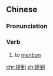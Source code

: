==Chinese==
{{zh-forms}}

===Pronunciation===
{{zh-pron
|m=tídào
|c=tai4 dou3
|cat=v
}}

===Verb===
{{zh-verb}}

# to [[mention]]

[[chr:提到]]
[[zh:提到]]